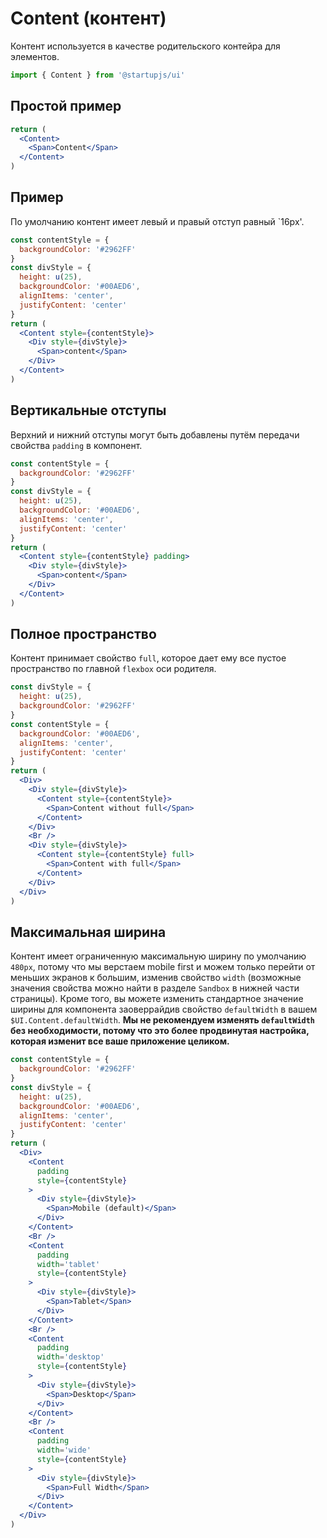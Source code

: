 
# Content (контент)

Контент используется в качестве родительского контейра для элементов.

```jsx
import { Content } from '@startupjs/ui'
```

## Простой пример
```jsx example
return (
  <Content>
    <Span>Content</Span>
  </Content>
)
```

## Пример

По умолчанию контент имеет левый и правый отступ равный `16px'.

```jsx example
const contentStyle = {
  backgroundColor: '#2962FF'
}
const divStyle = {
  height: u(25),
  backgroundColor: '#00AED6',
  alignItems: 'center',
  justifyContent: 'center'
}
return (
  <Content style={contentStyle}>
    <Div style={divStyle}>
      <Span>content</Span>
    </Div>
  </Content>
)
```

## Вертикальные отступы

Верхний и нижний отступы могут быть добавлены путём передачи свойства `padding` в компонент.

```jsx example
const contentStyle = {
  backgroundColor: '#2962FF'
}
const divStyle = {
  height: u(25),
  backgroundColor: '#00AED6',
  alignItems: 'center',
  justifyContent: 'center'
}
return (
  <Content style={contentStyle} padding>
    <Div style={divStyle}>
      <Span>content</Span>
    </Div>
  </Content>
)
```

## Полное пространство

Контент принимает свойство `full`, которое дает ему все пустое пространство по главной `flexbox` оси родителя.

```jsx example
const divStyle = {
  height: u(25),
  backgroundColor: '#2962FF'
}
const contentStyle = {
  backgroundColor: '#00AED6',
  alignItems: 'center',
  justifyContent: 'center'
}
return (
  <Div>
    <Div style={divStyle}>
      <Content style={contentStyle}>
        <Span>Content without full</Span>
      </Content>
    </Div>
    <Br />
    <Div style={divStyle}>
      <Content style={contentStyle} full>
        <Span>Content with full</Span>
      </Content>
    </Div>
  </Div>
)
```

## Максимальная ширина

Контент имеет ограниченную максимальную ширину по умолчанию `480px`, потому что мы верстаем mobile first и можем только перейти от меньших экранов к большим, изменив свойство `width` (возможные значения свойства можно найти в разделе `Sandbox` в нижней части страницы). Кроме того, вы можете изменить стандартное значение ширины для компонента заоверрайдив свойство `defaultWidth` в вашем `$UI.Content.defaultWidth`. **Мы не рекомендуем изменять `defaultWidth` без необходимости, потому что это более продвинутая настройка, которая изменит все ваше приложение целиком.**

```jsx example
const contentStyle = {
  backgroundColor: '#2962FF'
}
const divStyle = {
  height: u(25),
  backgroundColor: '#00AED6',
  alignItems: 'center',
  justifyContent: 'center'
}
return (
  <Div>
    <Content
      padding
      style={contentStyle}
    >
      <Div style={divStyle}>
        <Span>Mobile (default)</Span>
      </Div>
    </Content>
    <Br />
    <Content
      padding
      width='tablet'
      style={contentStyle}
    >
      <Div style={divStyle}>
        <Span>Tablet</Span>
      </Div>
    </Content>
    <Br />
    <Content
      padding
      width='desktop'
      style={contentStyle}
    >
      <Div style={divStyle}>
        <Span>Desktop</Span>
      </Div>
    </Content>
    <Br />
    <Content
      padding
      width='wide'
      style={contentStyle}
    >
      <Div style={divStyle}>
        <Span>Full Width</Span>
      </Div>
    </Content>
  </Div>
)
```
